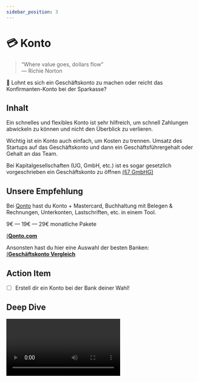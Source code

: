 ```yaml
---
sidebar_position: 3
---
```


# 💳 Konto

> “Where value goes, dollars flow”\
> ― Richie Norton

<Callout>
  📍 Lohnt es sich ein Geschäftskonto zu machen oder reicht das Konfirmanten-Konto bei der Sparkasse?
</Callout>

## Inhalt

Ein schnelles und flexibles Konto ist sehr hilfreich, um schnell Zahlungen abwickeln zu können und nicht den Überblick zu verlieren.

Wichtig ist ein Konto auch einfach, um Kosten zu trennen. Umsatz des Startups auf das Geschäftskonto und dann ein Geschäftsführergehalt oder Gehalt an das Team.

Bei Kapitalgesellschaften (UG, GmbH, etc.) ist es sogar gesetzlich vorgeschrieben ein Geschäftskonto zu öffnen <ins>([§7 GmbHG](https://gmbhg.kommentar.de/Abschnitt-1/Anmeldung-der-Gesellschaft))</ins>

## Unsere Empfehlung

Bei [Qonto](http://qonto.com) hast du Konto + Mastercard, Buchhaltung mit Belegen & Rechnungen, Unterkonten, Lastschriften, etc. in einem Tool.

9€ — 19€ — 29€ monatliche Pakete

<ins>([**Qonto.com**](https://qonto.com/de)</ins>
<Spacer/>

Ansonsten hast du hier eine Auswahl der besten Banken:\
<ins>([**Geschäftskonto Vergleich**](https://www.geschaeftskonten24.net/geschaeftskonto-vergleich/)</ins>

## Action Item

- [ ] Erstell dir ein Konto bei der Bank deiner Wahl!

## Deep Dive

  <Video sourceId="N_2nch8Ks_0" />
